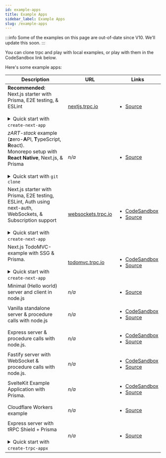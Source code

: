 ```yaml
---
id: example-apps
title: Example Apps
sidebar_label: Example Apps
slug: /example-apps
---
```


:::info
Some of the examples on this page are out-of-date since V10. We'll update this soon.
:::

You can clone trpc and play with local examples, or play with them in the CodeSandbox link below.

Here's some example apps:

<table width="100%">
  <thead>
    <tr>
      <th>Description</th>
      <th>URL</th>
      <th>Links</th>
    </tr>
  </thead>
  <tbody>
    <tr>
      <td>
        <strong>Recommended:</strong><br/>Next.js starter with Prisma, E2E testing, &amp; ESLint
        <br/><br/>
        <details>
          <summary>Quick start with <code>create-next-app</code></summary>
          <code>yarn create next-app --example https://github.com/trpc/trpc --example-path examples/next-prisma-starter trpc-prisma-starter</code>
        </details>
      </td>
      <td><a href="https://nextjs.trpc.io">nextjs.trpc.io</a></td>
      <td>
        <ul>
          <li><a href="https://github.com/trpc/examples-next-prisma-starter">Source</a></li>
        </ul>
      </td>
    </tr>
    <tr>
      <td>
        <em>zART-stack</em> example (<b>z</b>ero-<b>A</b>PI, <b>T</b>ypeScript, <b>R</b>eact).
        <br />
        Monorepo setup with <strong>React Native</strong>, Next.js, &amp; Prisma
        <br/><br/>
        <details>
          <summary>Quick start with <code>git clone</code></summary>
          <code>git clone git@github.com:KATT/zart.git</code>
        </details>
      </td>
      <td><em>n/a</em></td>
      <td>
        <ul>
          <li><a href="https://github.com/KATT/zART">Source</a></li>
        </ul>
      </td>
    </tr>
    <tr>
      <td>
        Next.js starter with Prisma, E2E testing, ESLint, Auth using next-auth, WebSockets, &amp; Subscription support
        <br/><br/>
        <details>
          <summary>Quick start with <code>create-next-app</code></summary>
          <code>yarn create next-app --example https://github.com/trpc/trpc --example-path examples/next-prisma-websockets-starter trpc-prisma-websockets-starter</code>
        </details>
      </td>
      <td><a href="http://websockets.trpc.io">websockets.trpc.io</a></td>
      <td>
        <ul>
          <li><a href="https://codesandbox.io/s/github/trpc/trpc/tree/main/examples/next-prisma-starter-websockets?file=/src/pages/index.tsx">CodeSandbox</a></li>
          <li><a href="https://github.com/trpc/examples-next-prisma-starter-websockets">Source</a></li>
        </ul>
      </td>
    </tr>
    <tr>
      <td>
        Next.js TodoMVC-example with SSG & Prisma.
        <br/><br/>
        <details>
          <summary>Quick start with <code>create-next-app</code></summary>
          <code>yarn create next-app --example https://github.com/trpc/trpc --example-path examples/next-prisma-todomvc trpc-todo</code>
        </details>
      </td>
      <td><a href="https://todomvc.trpc.io">todomvc.trpc.io</a></td>
      <td>
        <ul>
          <li><a href="https://codesandbox.io/s/github/trpc/trpc/tree/main/examples/next-prisma-todomvc?file=/pages/%5Bfilter%5D.tsx">CodeSandbox</a></li>
          <li><a href="https://github.com/trpc/examples-next-prisma-todomvc">Source</a></li>
        </ul>
      </td>
    </tr>
    <tr>
      <td>Minimal (Hello world) server and client in node.js</td>
      <td><em>n/a</em></td>
      <td>
        <ul>
          <li><a href="https://github.com/trpc/trpc/tree/next/examples/minimal">Source</a></li>
        </ul>
      </td>
    </tr>
    <tr>
      <td>Vanilla standalone server &amp; procedure calls with node.js</td>
      <td><em>n/a</em></td>
      <td>
        <ul>
          <li><a href="https://githubbox.com/trpc/trpc/tree/main/examples/standalone-server">CodeSandbox</a></li>
          <li><a href="https://github.com/trpc/trpc/tree/main/examples/standalone-server">Source</a></li>
        </ul>
      </td>
    </tr>
    <tr>
      <td>Express server &amp; procedure calls with node.js.</td>
      <td><em>n/a</em></td>
      <td>
        <ul>
          <li><a href="https://githubbox.com/trpc/trpc/tree/main/examples/express-server">CodeSandbox</a></li>
          <li><a href="https://github.com/trpc/trpc/tree/main/examples/express-server">Source</a></li>
        </ul>
      </td>
    </tr>
    <tr>
      <td>Fastify server with WebSocket &amp; procedure calls with node.js.</td>
      <td><em>n/a</em></td>
      <td>
        <ul>
          <li><a href="https://codesandbox.io/s/github/trpc/trpc/tree/main/examples/fastify-server">CodeSandbox</a></li>
          <li><a href="https://github.com/trpc/trpc/tree/main/examples/fastify-server">Source</a></li>
        </ul>
      </td>
    </tr>
    <tr>
      <td>SvelteKit Example Application with Prisma.</td>
      <td><em>n/a</em></td>
      <td>
        <ul>
          <li><a href="https://codesandbox.io/s/github/icflorescu/trpc-sveltekit-example">CodeSandbox</a></li>
          <li><a href="https://github.com/icflorescu/trpc-sveltekit-example">Source</a></li>
        </ul>
      </td>
    </tr>
    <tr>
      <td>Cloudflare Workers example</td>
      <td><em>n/a</em></td>
      <td>
        <ul>
          <li><a href="https://github.com/trpc/trpc/tree/next/examples/cloudflare-workers">Source</a></li>
        </ul>
      </td>
    </tr>
    <tr>
      <td>
        Express server with tRPC Shield + Prisma
        <br/><br/>
        <details>
          <summary>Quick start with <code>create-trpc-appx</code></summary>
          <code>npx create-trpc-appx --example https://github.com/omar-dulaimi/trpc-shield/tree/master/example</code>
        </details>
      </td>
      <td><em>n/a</em></td>      
      <td>
        <ul>
          <li><a href="https://github.com/omar-dulaimi/trpc-shield/tree/master/example">Source</a></li>
        </ul>
      </td>
    </tr>
  </tbody>
</table>
